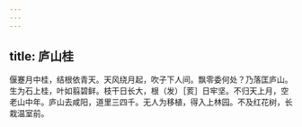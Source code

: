 ```yaml
---
---
---
```

title: 庐山桂
---



偃蹇月中桂，结根依青天。天风绕月起，吹子下人间。飘零委何处？乃落匡庐山。生为石上桂，叶如翦碧鲜。枝干日长大，根（发）［荄］日牢坚。不归天上月，空老山中年。庐山去咸阳，道里三四千。无人为移植，得入上林园。不及红花树，长栽温室前。